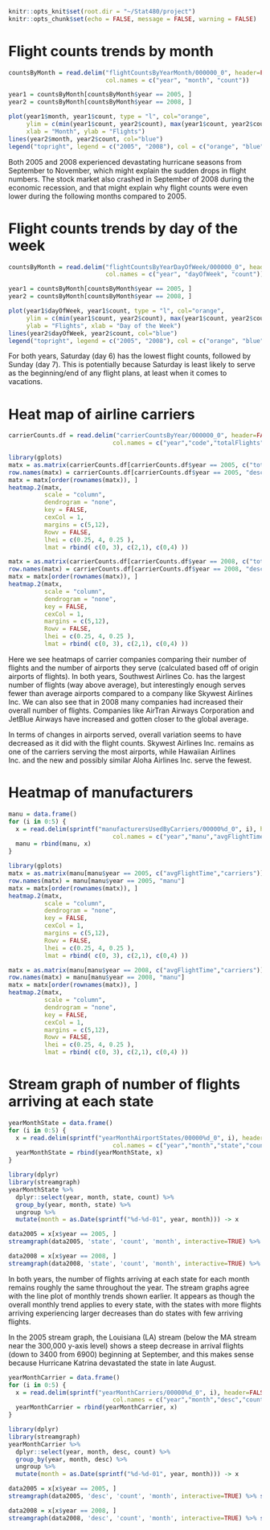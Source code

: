 
```r
knitr::opts_knit$set(root.dir = "~/Stat480/project")
knitr::opts_chunk$set(echo = FALSE, message = FALSE, warning = FALSE)
```

# Flight counts trends by month
```r
countsByMonth = read.delim("flightCountsByYearMonth/000000_0", header=FALSE, sep = "\t",
                           col.names = c("year", "month", "count"))

year1 = countsByMonth[countsByMonth$year == 2005, ]
year2 = countsByMonth[countsByMonth$year == 2008, ]

plot(year1$month, year1$count, type = "l", col="orange",
     ylim = c(min(year1$count, year2$count), max(year1$count, year2$count)),
     xlab = "Month", ylab = "Flights")
lines(year2$month, year2$count, col="blue")
legend("topright", legend = c("2005", "2008"), col = c("orange", "blue"), lty = 1)
```

Both 2005 and 2008 experienced devastating hurricane seasons from September to November, which might explain the sudden drops in flight numbers. The stock market also crashed in September of 2008 during the economic recession, and that might explain why flight counts were even lower during the following months compared to 2005.

# Flight counts trends by day of the week
```r
countsByMonth = read.delim("flightCountsByYearDayOfWeek/000000_0", header=FALSE, sep = "\t",
                           col.names = c("year", "dayOfWeek", "count"))

year1 = countsByMonth[countsByMonth$year == 2005, ]
year2 = countsByMonth[countsByMonth$year == 2008, ]

plot(year1$dayOfWeek, year1$count, type = "l", col="orange",
     ylim = c(min(year1$count, year2$count), max(year1$count, year2$count)),
     ylab = "Flights", xlab = "Day of the Week")
lines(year2$dayOfWeek, year2$count, col="blue")
legend("topright", legend = c("2005", "2008"), col = c("orange", "blue"), lty = 1)
```

For both years, Saturday (day 6) has the lowest flight counts, followed by Sunday (day 7). This is potentially because Saturday is least likely to serve as the beginning/end of any flight plans, at least when it comes to vacations. 

# Heat map of airline carriers
```r
carrierCounts.df = read.delim("carrierCountsByYear/000000_0", header=FALSE, sep = "\t",
                             col.names = c("year","code","totalFlights","airportsServed","description"))

library(gplots)
matx = as.matrix(carrierCounts.df[carrierCounts.df$year == 2005, c("totalFlights","airportsServed")])
row.names(matx) = carrierCounts.df[carrierCounts.df$year == 2005, "description"]
matx = matx[order(rownames(matx)), ]
heatmap.2(matx,
          scale = "column",
          dendrogram = "none",
          key = FALSE,
          cexCol = 1,
          margins = c(5,12),
          Rowv = FALSE,
          lhei = c(0.25, 4, 0.25 ),
          lmat = rbind( c(0, 3), c(2,1), c(0,4) ))

matx = as.matrix(carrierCounts.df[carrierCounts.df$year == 2008, c("totalFlights","airportsServed")])
row.names(matx) = carrierCounts.df[carrierCounts.df$year == 2008, "description"]
matx = matx[order(rownames(matx)), ]
heatmap.2(matx,
          scale = "column",
          dendrogram = "none",
          key = FALSE,
          cexCol = 1,
          margins = c(5,12),
          Rowv = FALSE,
          lhei = c(0.25, 4, 0.25 ),
          lmat = rbind( c(0, 3), c(2,1), c(0,4) ))
```

Here we see heatmaps of carrier companies comparing their number of flights and the number of airports they serve (calculated based off of origin airports of flights). In both years, Southwest Airlines Co. has the largest number of flights (way above average), but interestingly enough serves fewer than average airports compared to a company like Skywest Airlines Inc. We can also see that in 2008 many companies had increased their overall number of flights. Companies like AirTran Airways Corporation and JetBlue Airways have increased and gotten closer to the global average.

In terms of changes in airports served, overall variation seems to have decreased as it did with the flight counts. Skywest Airlines Inc. remains as one of the carriers serving the most airports, while Hawaiian Airlines Inc. and the new and possibly similar Aloha Airlines Inc. serve the fewest.

# Heatmap of manufacturers
```r
manu = data.frame()
for (i in 0:5) {
  x = read.delim(sprintf("manufacturersUsedByCarriers/00000%d_0", i), header=FALSE, sep = "\t",
                             col.names = c("year","manu","avgFlightTime","carriers"))
  manu = rbind(manu, x)
}

library(gplots)
matx = as.matrix(manu[manu$year == 2005, c("avgFlightTime","carriers")])
row.names(matx) = manu[manu$year == 2005, "manu"]
matx = matx[order(rownames(matx)), ]
heatmap.2(matx,
          scale = "column",
          dendrogram = "none",
          key = FALSE,
          cexCol = 1,
          margins = c(5,12),
          Rowv = FALSE,
          lhei = c(0.25, 4, 0.25 ),
          lmat = rbind( c(0, 3), c(2,1), c(0,4) ))

matx = as.matrix(manu[manu$year == 2008, c("avgFlightTime","carriers")])
row.names(matx) = manu[manu$year == 2008, "manu"]
matx = matx[order(rownames(matx)), ]
heatmap.2(matx,
          scale = "column",
          dendrogram = "none",
          key = FALSE,
          cexCol = 1,
          margins = c(5,12),
          Rowv = FALSE,
          lhei = c(0.25, 4, 0.25 ),
          lmat = rbind( c(0, 3), c(2,1), c(0,4) ))
```



# Stream graph of number of flights arriving at each state
```r
yearMonthState = data.frame()
for (i in 0:5) {
  x = read.delim(sprintf("yearMonthAirportStates/00000%d_0", i), header=FALSE, sep = "\t",
                             col.names = c("year","month","state","count"))
  yearMonthState = rbind(yearMonthState, x)
}

library(dplyr)
library(streamgraph)
yearMonthState %>%
  dplyr::select(year, month, state, count) %>%
  group_by(year, month, state) %>%
  ungroup %>%
  mutate(month = as.Date(sprintf("%d-%d-01", year, month))) -> x

data2005 = x[x$year == 2005, ]
streamgraph(data2005, 'state', 'count', 'month', interactive=TRUE) %>% sg_title("2005")

data2008 = x[x$year == 2008, ]
streamgraph(data2008, 'state', 'count', 'month', interactive=TRUE) %>% sg_title("2008")
```

In both years, the number of flights arriving at each state for each month remains roughly the same throughout the year. The stream graphs agree with the line plot of monthly trends shown earlier. It appears as though the overall monthly trend applies to every state, with the states with more flights arriving experiencing larger decreases than do states with few arriving flights.

In the 2005 stream graph, the Louisiana (LA) stream (below the MA stream near the 300,000 y-axis level) shows a steep decrease in arrival flights (down to 3400 from 6900) beginning at September, and this makes sense because Hurricane Katrina devastated the state in late August.

```r
yearMonthCarrier = data.frame()
for (i in 0:5) {
  x = read.delim(sprintf("yearMonthCarriers/00000%d_0", i), header=FALSE, sep = "\t",
                             col.names = c("year","month","desc","count"))
  yearMonthCarrier = rbind(yearMonthCarrier, x)
}

library(dplyr)
library(streamgraph)
yearMonthCarrier %>%
  dplyr::select(year, month, desc, count) %>%
  group_by(year, month, desc) %>%
  ungroup %>%
  mutate(month = as.Date(sprintf("%d-%d-01", year, month))) -> x

data2005 = x[x$year == 2005, ]
streamgraph(data2005, 'desc', 'count', 'month', interactive=TRUE) %>% sg_title("2005")

data2008 = x[x$year == 2008, ]
streamgraph(data2008, 'desc', 'count', 'month', interactive=TRUE) %>% sg_title("2008")
```
